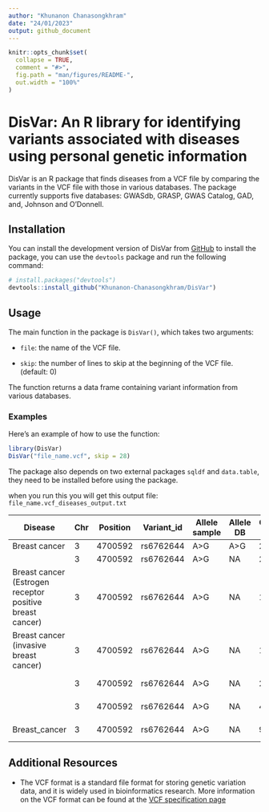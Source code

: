 ```yaml
---
author: "Khunanon Chanasongkhram"
date: "24/01/2023"
output: github_document
---
```


<!-- README.md is generated from README.Rmd. Please edit that file -->

```r
knitr::opts_chunk$set(
  collapse = TRUE,
  comment = "#>",
  fig.path = "man/figures/README-",
  out.width = "100%"
)
```

# DisVar: An R library for identifying variants associated with diseases using personal genetic information

<!-- badges: start -->
<!-- badges: end -->
DisVar is an R package that finds diseases from a VCF file by comparing the variants in the VCF file with those in various databases. The package currently supports five databases: GWASdb, GRASP, GWAS Catalog, GAD, and, Johnson and O'Donnell.


## Installation

You can install the development version of DisVar from [GitHub](https://github.com/) to install the package, you can use the `devtools` package and run the following command:

``` r
# install.packages("devtools")
devtools::install_github("Khunanon-Chanasongkhram/DisVar")
```
## Usage

The main function in the package is `DisVar()`, which takes two arguments:

- `file`: the name of the VCF file.

- `skip`: the number of lines to skip at the beginning of the VCF file. (default: 0)

The function returns a data frame containing variant information from various databases.

### Examples

Here's an example of how to use the function:

```r
library(DisVar)
DisVar("file_name.vcf", skip = 28)
```
The package also depends on two external packages `sqldf` and `data.table`, they need to be installed before using the package.

when you run this you will get this output file: `file_name.vcf_diseases_output.txt`


| Disease                                                    | Chr | Position | Variant_id | Allele sample | Allele DB | Confident/P-value | DB           |
|------------------------------------------------------------|-----|----------|------------|---------------|-----------|-------------------|--------------|
| Breast cancer                                              |   3 |  4700592 | rs6762644  | A>G           | A>G       |          2.00E-12 | GWASdb       |
|                                                            |   3 |  4700592 | rs6762644  | A>G           | NA        |          2.20E-12 | GRASP        |
| Breast cancer (Estrogen receptor positive   breast cancer) |   3 |  4700592 | rs6762644  | A>G           | NA        |          1.40E-08 | GRASP        |
| Breast cancer   (invasive breast cancer)                   |   3 |  4700592 | rs6762644  | A>G           | NA        |          1.20E-09 | GRASP        |
|                                                            |   3 |  4700592 | rs6762644  | A>G           | NA        |          2.00E-12 | GWAS Catalog |
|                                                            |   3 |  4700592 | rs6762644  | A>G           | NA        |          4.00E-18 | GWAS Catalog |
| Breast_cancer                                              |   3 |  4700592 | rs6762644  | A>G           | NA        |          9.00E-12 | GWAS Catalog |


## Additional Resources

- The VCF format is a standard file format for storing genetic variation data, and it is widely used in bioinformatics research. More information on the VCF format can be found at the [VCF specification page](http://samtools.github.io/hts-specs/VCFv4.3.pdf)
